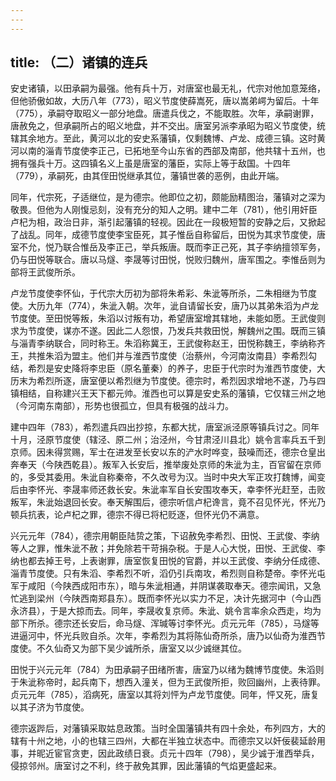 ```yaml
---
---
---
```

title: （二）诸镇的连兵
---



安史诸镇，以田承嗣为最强。他有兵十万，对唐室也最无礼，代宗对他加意笼络，但他骄傲如故，大历八年（773），昭义节度使薛嵩死，唐以嵩弟崿为留后。十年（775），承嗣夺取昭义一部分地盘。唐遣兵伐之，不能取胜。次年，承嗣谢罪，唐赦免之，但承嗣所占的昭义地盘，并不交出。唐室另派李承昭为昭义节度使，统辖其余地方。至此，黄河以北的安史系藩镇，仅剩魏博、卢龙、成德三镇。这时黄河以南的淄青节度使李正己，已拓地至今山东省的西部及南部，他共辖十五州，也拥有强兵十万。这四镇名义上虽是唐室的藩臣，实际上等于敌国。十四年（779），承嗣死，由其侄田悦继承其位，藩镇世袭的恶例，由此开端。

同年，代宗死，子适继位，是为德宗。他即位之初，颇能励精图治，藩镇对之深为敬畏。但他为人刚愎忌刻，没有充分的知人之明。建中二年（781），他引用奸臣卢杞为相，政治日非，渐引起藩镇的轻视。因此在一段极短暂的安静之后，又掀起了战乱。同年，成德节度使李宝臣死，其子惟岳自称留后，田悦为其求节度使，唐室不允，悦乃联合惟岳及李正己，举兵叛唐。既而李正己死，其子李纳擅领军务，仍与田悦等联合。唐以马燧、李晟等讨田悦，悦败归魏州，唐军围之。李惟岳则为部将王武俊所杀。

卢龙节度使李怀仙，于代宗大历初为部将朱希彩、朱泚等所杀，二朱相继为节度使。大历九年（774），朱泚入朝。次年，泚自请留长安，唐乃以其弟朱滔为卢龙节度使。至田悦等叛，朱滔以讨叛有功，希望唐室增其辖地，未能如愿。王武俊则求为节度使，谋亦不遂。因此二人怨恨，乃发兵共救田悦，解魏州之围。既而三镇与淄青李纳联合，同时称王。朱滔称冀王，王武俊称赵王，田悦称魏王，李纳称齐王，共推朱滔为盟主。他们并与淮西节度使（治蔡州，今河南汝南县）李希烈勾结，希烈是安史降将李忠臣（原名董秦）的养子，忠臣于代宗时为淮西节度使，大历末为希烈所逐，唐室便以希烈继为节度使。德宗时，希烈因求增地不遂，乃与四镇相结，自称建兴王天下都元帅。淮西也可以算是安史系的藩镇，它仅辖三州之地（今河南东南部），形势也很孤立，但具有极强的战斗力。

建中四年（783），希烈遣兵四出抄掠，东都大扰，唐室派泾原等镇兵讨之。同年十月，泾原节度使（辖泾、原二州；治泾州，今甘肃泾川县北）姚令言率兵五千到京师。因未得赏赐，军士在进发至长安以东的浐水时哗变，鼓噪而还，德宗仓皇出奔奉天（今陕西乾县）。叛军入长安后，推举废处京师的朱泚为主，百官留在京师的，多受其委用。朱泚自称秦帝，不久改号为汉。当时中央大军正攻打魏博，闻变后由李怀光、李晟率师还救长安。朱泚率军自长安围攻奉天，幸李怀光赶至，击败叛军，朱泚始退回长安。奉天解围后，德宗听信卢杞谗言，竟不召见怀光，怀光乃顿兵抗表，论卢杞之罪，德宗不得已将杞贬逐，但怀光仍不满意。

兴元元年（784），德宗用朝臣陆贽之策，下诏赦免李希烈、田悦、王武俊、李纳等人之罪，惟朱泚不赦；并免除若干苛捐杂税。于是人心大悦，田悦、王武俊、李纳也都去掉王号，上表谢罪，唐室恢复田悦的官爵，并以王武俊、李纳分任成德、淄青节度使。只有朱滔、李希烈不听，滔仍引兵南攻，希烈则自称楚帝。李怀光屯军于咸阳（今陕西成阳市东），暗与朱泚相通，并阴谋袭取奉天。德宗闻讯，又急忙逃到梁州（今陕西南郑县东）。既而李怀光以实力不足，决计先据河中（今山西永济县），于是大掠而去。同年，李晟收复京师。朱泚、姚令言率余众西走，均为部下所杀。德宗还长安后，命马燧、浑瑊等讨李怀光。贞元元年（785），马燧等进逼河中，怀光兵败自杀。次年，李希烈为其将陈仙奇所杀，唐乃以仙奇为淮西节度使。不久仙奇又为部下吴少诚所杀，唐室又以少诚继其位。

田悦于兴元元年（784）为田承嗣子田绪所害，唐室乃以绪为魏博节度使。朱滔则于朱泚称帝时，起兵南下，想西入潼关，但为王武俊所拒，败回幽州，上表待罪。贞元元年（785），滔病死，唐室以其将刘怦为卢龙节度使。同年，怦又死，唐复以其子济为节度使。

德宗返跸后，对藩镇采取姑息政策。当时全国藩镇共有四十余处，布列四方，大的辖有十州之地，小的也辖三四州，大都在半独立状态中。而德宗又以奸佞裴延龄用事，并昵近宦官贪吏，因此政绩日衰。贞元十四年（798），吴少诚于淮西举兵，侵掠邻州。唐室讨之不利，终于赦免其罪，因此藩镇的气焰更盛起来。